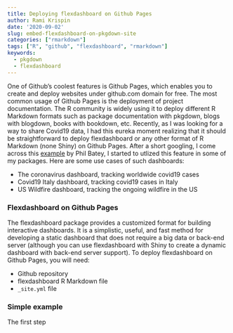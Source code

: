 ```yaml
---
title: Deploying flexdashboard on Github Pages
author: Rami Krispin
date: '2020-09-02'
slug: embed-flexdashboard-on-pkgdown-site
categories: ["rmarkdown"]
tags: ["R", "github", "flexdashboard", "rmarkdown"]
keywords:
  - pkgdown
  - flexdashboard
---
```


<!--more-->
One of Github's coolest features is Github Pages, which enables you to create and deploy websites under github.com domain for free. The most common usage of Github Pages is the deployment of project documentation. The R community is widely using it to deploy different R Markdown formats such as package documentation with pkgdown, blogs with blogdown, books with bookdown, etc. Recently, as I was looking for a way to share Covid19 data, I had this eureka moment realizing that it should be straightforward to deploy flexdashboard or any other format of R Markdown (none Shiny) on Github Pages. After a short googling, I come across this [example](https://github.com/pbatey/flexdashboard-example) by Phil Batey, I started to utlized this feature in some of my packages. Here are some use cases of such dashboards:

* The coronavirus dashboard, tracking worldwide covid19 cases
* Covid19 Italy dashboard, tracking covid19 cases in Italy
* US Wildfire dashboard, tracking the ongoing wildfire in the US

### Flexdashboard on Github Pages

The flexdashboard package provides a customized format for building interactive dashboards. It is a simplistic, useful, and fast method for developing a static dashboard that does not require a big data or back-end server (although you can use flexdashboard with Shiny to create a dynamic dashboard with back-end server support). To deploy flexdashboard on Github Pages, you will need:

* Github repository
* flexdashboard R Markdown file
* `_site.yml` file


### Simple example

The first step 




